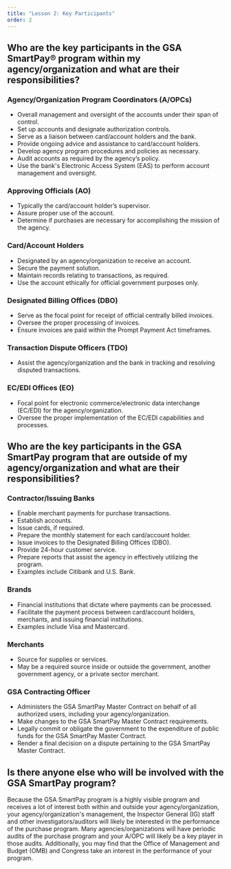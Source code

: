 ```yaml
---
title: "Lesson 2: Key Participants"
order: 2
---
```


## Who are the key participants in the GSA SmartPay® program within my agency/organization and what are their responsibilities?

### Agency/Organization Program Coordinators (A/OPCs)
- Overall management and oversight of the accounts under their span of control. 
- Set up accounts and designate authorization controls.
- Serve as a liaison between card/account holders and the bank.
- Provide ongoing advice and assistance to card/account holders.
- Develop agency program procedures and policies as necessary.
- Audit accounts as required by the agency’s policy.
- Use the bank's Electronic Access System (EAS) to perform account management and oversight.

### Approving Officials (AO)
- Typically the card/account holder’s supervisor.
- Assure proper use of the account. 
- Determine if purchases are necessary for accomplishing the mission of the agency.

### Card/Account Holders
- Designated by an agency/organization to receive an account. 
- Secure the payment solution.
- Maintain records relating to transactions, as required.
- Use the account ethically for official government purposes only.

### Designated Billing Offices (DBO)
- Serve as the focal point for receipt of official centrally billed invoices. 
- Oversee the proper processing of invoices.
- Ensure invoices are paid within the Prompt Payment Act timeframes. 

### Transaction Dispute Officers (TDO)
- Assist the agency/organization and the bank in tracking and resolving disputed transactions. 

### EC/EDI Offices (EO)
- Focal point for electronic commerce/electronic data interchange (EC/EDI) for the agency/organization.
- Oversee the proper implementation of the EC/EDI capabilities and processes.

## Who are the key participants in the GSA SmartPay program that are outside of my agency/organization and what are their responsibilities?

### Contractor/Issuing Banks
- Enable merchant payments for purchase transactions.
- Establish accounts.
- Issue cards, if required.
- Prepare the monthly statement for each card/account holder.
- Issue invoices to the Designated Billing Offices (DBO).
- Provide 24-hour customer service.
- Prepare reports that assist the agency in effectively utilizing the program.
- Examples include Citibank and U.S. Bank.

### Brands
- Financial institutions that dictate where payments can be processed.
- Facilitate the payment process between card/account holders, merchants, and issuing financial institutions. 
- Examples include Visa and Mastercard.

### Merchants
- Source for supplies or services. 
- May be a required source inside or outside the government, another government agency, or a private sector merchant.

### GSA Contracting Officer
- Administers the GSA SmartPay Master Contract on behalf of all authorized users, including your agency/organization. 
- Make changes to the GSA SmartPay Master Contract requirements.
- Legally commit or obligate the government to the expenditure of public funds for the GSA SmartPay Master Contract.
- Render a final decision on a dispute pertaining to the GSA SmartPay Master Contract.

## Is there anyone else who will be involved with the GSA SmartPay program?
Because the GSA SmartPay program is a highly visible program and receives a lot of interest both within and outside your agency/organization, your agency/organization's management, the Inspector General (IG) staff and other investigators/auditors will likely be interested in the performance of the purchase program. Many agencies/organizations will have periodic audits of the purchase program and your A/OPC will likely be a key player in those audits. Additionally, you may find that the Office of Management and Budget (OMB) and Congress take an interest in the performance of your program. 
